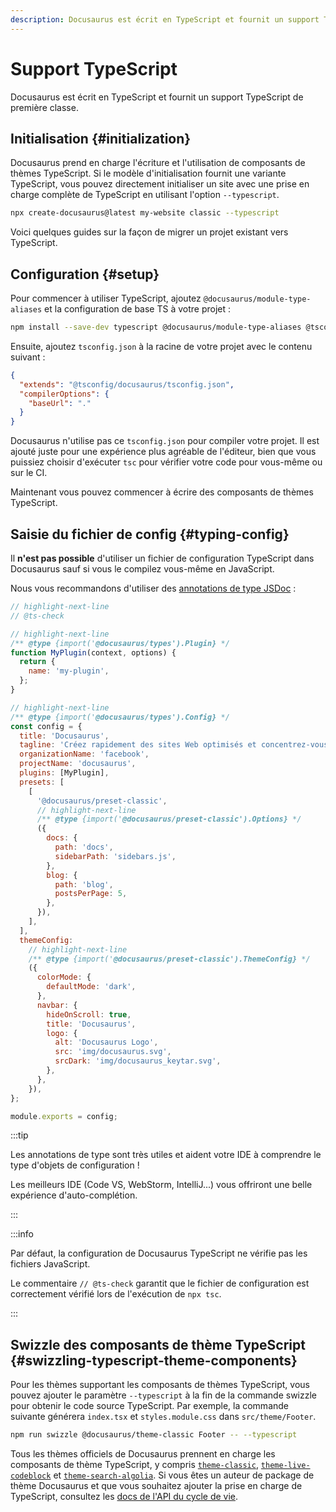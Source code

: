 ```yaml
---
description: Docusaurus est écrit en TypeScript et fournit un support TypeScript de première classe.
---
```


# Support TypeScript

Docusaurus est écrit en TypeScript et fournit un support TypeScript de première classe.

## Initialisation {#initialization}

Docusaurus prend en charge l'écriture et l'utilisation de composants de thèmes TypeScript. Si le modèle d'initialisation fournit une variante TypeScript, vous pouvez directement initialiser un site avec une prise en charge complète de TypeScript en utilisant l'option `--typescript`.

```bash
npx create-docusaurus@latest my-website classic --typescript
```

Voici quelques guides sur la façon de migrer un projet existant vers TypeScript.

## Configuration {#setup}

Pour commencer à utiliser TypeScript, ajoutez `@docusaurus/module-type-aliases` et la configuration de base TS à votre projet :

```bash npm2yarn
npm install --save-dev typescript @docusaurus/module-type-aliases @tsconfig/docusaurus
```

Ensuite, ajoutez `tsconfig.json` à la racine de votre projet avec le contenu suivant :

```json title="tsconfig.json"
{
  "extends": "@tsconfig/docusaurus/tsconfig.json",
  "compilerOptions": {
    "baseUrl": "."
  }
}
```

Docusaurus n'utilise pas ce `tsconfig.json` pour compiler votre projet. Il est ajouté juste pour une expérience plus agréable de l'éditeur, bien que vous puissiez choisir d'exécuter `tsc` pour vérifier votre code pour vous-même ou sur le CI.

Maintenant vous pouvez commencer à écrire des composants de thèmes TypeScript.

## Saisie du fichier de config {#typing-config}

Il **n'est pas possible** d'utiliser un fichier de configuration TypeScript dans Docusaurus sauf si vous le compilez vous-même en JavaScript.

Nous vous recommandons d'utiliser des [annotations de type JSDoc](https://www.typescriptlang.org/docs/handbook/jsdoc-supported-types.html) :

```js title="docusaurus.config.js"
// highlight-next-line
// @ts-check

// highlight-next-line
/** @type {import('@docusaurus/types').Plugin} */
function MyPlugin(context, options) {
  return {
    name: 'my-plugin',
  };
}

// highlight-next-line
/** @type {import('@docusaurus/types').Config} */
const config = {
  title: 'Docusaurus',
  tagline: 'Créez rapidement des sites Web optimisés et concentrez-vous sur votre contenu',
  organizationName: 'facebook',
  projectName: 'docusaurus',
  plugins: [MyPlugin],
  presets: [
    [
      '@docusaurus/preset-classic',
      // highlight-next-line
      /** @type {import('@docusaurus/preset-classic').Options} */
      ({
        docs: {
          path: 'docs',
          sidebarPath: 'sidebars.js',
        },
        blog: {
          path: 'blog',
          postsPerPage: 5,
        },
      }),
    ],
  ],
  themeConfig:
    // highlight-next-line
    /** @type {import('@docusaurus/preset-classic').ThemeConfig} */
    ({
      colorMode: {
        defaultMode: 'dark',
      },
      navbar: {
        hideOnScroll: true,
        title: 'Docusaurus',
        logo: {
          alt: 'Docusaurus Logo',
          src: 'img/docusaurus.svg',
          srcDark: 'img/docusaurus_keytar.svg',
        },
      },
    }),
};

module.exports = config;
```

:::tip

Les annotations de type sont très utiles et aident votre IDE à comprendre le type d'objets de configuration !

Les meilleurs IDE (Code VS, WebStorm, IntelliJ...) vous offriront une belle expérience d'auto-complétion.

:::

:::info

Par défaut, la configuration de Docusaurus TypeScript ne vérifie pas les fichiers JavaScript.

Le commentaire `// @ts-check` garantit que le fichier de configuration est correctement vérifié lors de l'exécution de `npx tsc`.

:::

## Swizzle des composants de thème TypeScript {#swizzling-typescript-theme-components}

Pour les thèmes supportant les composants de thèmes TypeScript, vous pouvez ajouter le paramètre `--typescript` à la fin de la commande swizzle pour obtenir le code source TypeScript. Par exemple, la commande suivante générera `index.tsx` et `styles.module.css` dans `src/theme/Footer`.

```bash npm2yarn
npm run swizzle @docusaurus/theme-classic Footer -- --typescript
```

Tous les thèmes officiels de Docusaurus prennent en charge les composants de thème TypeScript, y compris [`theme-classic`](./api/themes/theme-classic.mdx), [`theme-live-codeblock`](./api/themes/theme-live-codeblock.mdx) et [`theme-search-algolia`](./api/themes/theme-search-algolia.mdx). Si vous êtes un auteur de package de thème Docusaurus et que vous souhaitez ajouter la prise en charge de TypeScript, consultez les [docs de l'API du cycle de vie](./api/plugin-methods/extend-infrastructure.mdx#getTypeScriptThemePath).
